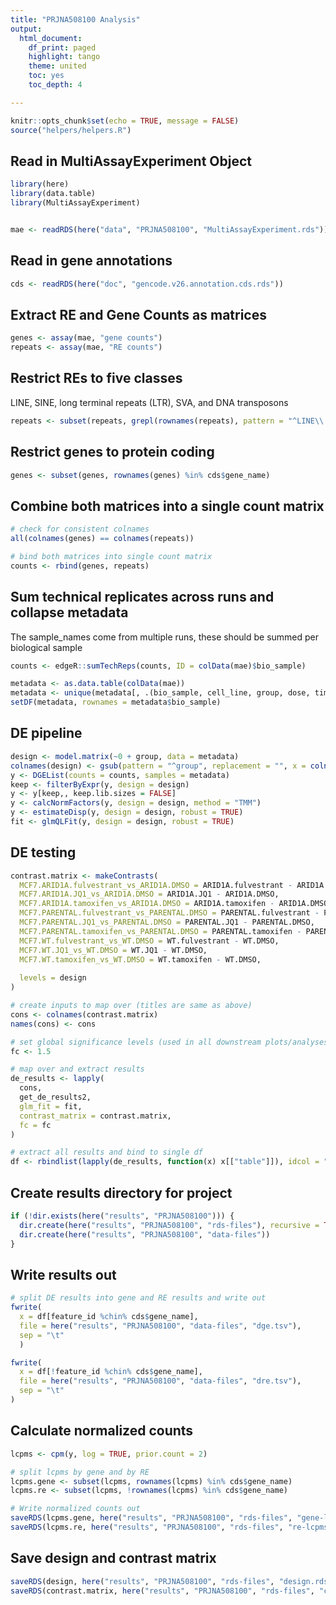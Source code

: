 ```yaml
---
title: "PRJNA508100 Analysis"
output:
  html_document:
    df_print: paged
    highlight: tango
    theme: united
    toc: yes
    toc_depth: 4

---
```


```r
knitr::opts_chunk$set(echo = TRUE, message = FALSE)
source("helpers/helpers.R")
```

## Read in MultiAssayExperiment Object

```r
library(here)
library(data.table)
library(MultiAssayExperiment)


mae <- readRDS(here("data", "PRJNA508100", "MultiAssayExperiment.rds"))
```

## Read in gene annotations

```r
cds <- readRDS(here("doc", "gencode.v26.annotation.cds.rds"))
```

## Extract RE and Gene Counts as matrices

```r
genes <- assay(mae, "gene counts")
repeats <- assay(mae, "RE counts")
```

## Restrict REs to five classes

LINE, SINE, long terminal repeats (LTR), SVA, and DNA transposons

```r
repeats <- subset(repeats, grepl(rownames(repeats), pattern = "^LINE\\.|^SINE\\.|^LTR\\.|.*\\.SVA\\..*|^DNA\\."))
```

## Restrict genes to protein coding

```r
genes <- subset(genes, rownames(genes) %in% cds$gene_name)
```

## Combine both matrices into a single count matrix

```r
# check for consistent colnames
all(colnames(genes) == colnames(repeats))

# bind both matrices into single count matrix
counts <- rbind(genes, repeats)
```

## Sum technical replicates across runs and collapse metadata

The sample_names come from multiple runs, these should be summed per biological 
sample

```r
counts <- edgeR::sumTechReps(counts, ID = colData(mae)$bio_sample)

metadata <- as.data.table(colData(mae))
metadata <- unique(metadata[, .(bio_sample, cell_line, group, dose, time_hr)])
setDF(metadata, rownames = metadata$bio_sample)
```

## DE pipeline

```r
design <- model.matrix(~0 + group, data = metadata)
colnames(design) <- gsub(pattern = "^group", replacement = "", x = colnames(design))
y <- DGEList(counts = counts, samples = metadata)
keep <- filterByExpr(y, design = design)
y <- y[keep,, keep.lib.sizes = FALSE]
y <- calcNormFactors(y, design = design, method = "TMM")
y <- estimateDisp(y, design = design, robust = TRUE)
fit <- glmQLFit(y, design = design, robust = TRUE)
```

## DE testing

```r
contrast.matrix <- makeContrasts(
  MCF7.ARID1A.fulvestrant_vs_ARID1A.DMSO = ARID1A.fulvestrant - ARID1A.DMSO,
  MCF7.ARID1A.JQ1_vs_ARID1A.DMSO = ARID1A.JQ1 - ARID1A.DMSO,
  MCF7.ARID1A.tamoxifen_vs_ARID1A.DMSO = ARID1A.tamoxifen - ARID1A.DMSO,
  MCF7.PARENTAL.fulvestrant_vs_PARENTAL.DMSO = PARENTAL.fulvestrant - PARENTAL.DMSO,
  MCF7.PARENTAL.JQ1_vs_PARENTAL.DMSO = PARENTAL.JQ1 - PARENTAL.DMSO,
  MCF7.PARENTAL.tamoxifen_vs_PARENTAL.DMSO = PARENTAL.tamoxifen - PARENTAL.DMSO,
  MCF7.WT.fulvestrant_vs_WT.DMSO = WT.fulvestrant - WT.DMSO,
  MCF7.WT.JQ1_vs_WT.DMSO = WT.JQ1 - WT.DMSO,
  MCF7.WT.tamoxifen_vs_WT.DMSO = WT.tamoxifen - WT.DMSO,
  
  levels = design
)

# create inputs to map over (titles are same as above)
cons <- colnames(contrast.matrix)
names(cons) <- cons

# set global significance levels (used in all downstream plots/analyses)
fc <- 1.5

# map over and extract results
de_results <- lapply(
  cons, 
  get_de_results2, 
  glm_fit = fit, 
  contrast_matrix = contrast.matrix,
  fc = fc
)

# extract all results and bind to single df
df <- rbindlist(lapply(de_results, function(x) x[["table"]]), idcol = "contrast")
```

## Create results directory for project

```r
if (!dir.exists(here("results", "PRJNA508100"))) {
  dir.create(here("results", "PRJNA508100", "rds-files"), recursive = TRUE)
  dir.create(here("results", "PRJNA508100", "data-files"))
}
```

## Write results out

```r
# split DE results into gene and RE results and write out
fwrite(
  x = df[feature_id %chin% cds$gene_name],
  file = here("results", "PRJNA508100", "data-files", "dge.tsv"),
  sep = "\t"
  )

fwrite(
  x = df[!feature_id %chin% cds$gene_name],
  file = here("results", "PRJNA508100", "data-files", "dre.tsv"),
  sep = "\t"
)
```

## Calculate normalized counts

```r
lcpms <- cpm(y, log = TRUE, prior.count = 2)

# split lcpms by gene and by RE
lcpms.gene <- subset(lcpms, rownames(lcpms) %in% cds$gene_name)
lcpms.re <- subset(lcpms, !rownames(lcpms) %in% cds$gene_name)

# Write normalized counts out
saveRDS(lcpms.gene, here("results", "PRJNA508100", "rds-files", "gene-lcpms.rds"))
saveRDS(lcpms.re, here("results", "PRJNA508100", "rds-files", "re-lcpms.rds"))
```

## Save design and contrast matrix

```r
saveRDS(design, here("results", "PRJNA508100", "rds-files", "design.rds"))
saveRDS(contrast.matrix, here("results", "PRJNA508100", "rds-files", "contrast-matrix.rds"))
```
